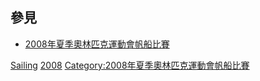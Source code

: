 == 參見 ==
* [[2008年夏季奧林匹克運動會帆船比賽|2008年夏季奧林匹克運動會帆船比賽]]
{{Commons category|2008 Summer Olympics sailors}}

[[Category:2008年夏季奧林匹克運動會運動員|Sailing]]
[[Category:各年夏季奧林匹克運動會帆船運動員|2008]]
[[Category:2008年夏季奧林匹克運動會帆船比賽|Category:2008年夏季奧林匹克運動會帆船比賽]]